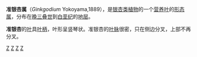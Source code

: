 {{Automatic taxobox
| name = 准银杏属 ([[形态属|形态属]])
| taxon = Ginkgodium
| authority = Yokoyama, 1889
| fossil_range=[[三叠纪|晚三叠世]]？-[[白垩纪|白垩纪]]
}}

'''准银杏属'''（''Ginkgodium'' Yokoyama,1889），是[[银杏目|银杏类]][[植物|植物]]的一个[[营养器官|营养叶]]的[[形态属|形态属]]，分布在[[三叠纪|晚三叠世]]到[[白垩纪|白垩纪]]的[[地层|地层]]。

'''准银杏'''的[[叶|叶]]具[[叶柄|叶柄]]，叶形呈竖琴状。准银杏的[[叶脉|叶脉]]很密，只在侧边分叉，上部不再分叉。
{{Taxonbar}}
[[Category:银杏目|Z]]
[[Category:化石|Z]]
[[Category:古植物|Z]]
[[Category:1889年描述的分类群|Z]]